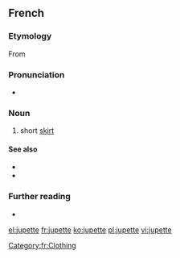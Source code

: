 ==French==

===Etymology===
From {{suffix|jupe|ette|lang=fr}}

===Pronunciation===
* {{IPA|/ʒypɛt/|lang=fr}}

===Noun===
{{fr-noun|f}}

# short [[skirt]]

====See also====
* {{l|fr|microjupe}}
* {{l|fr|minijupe}}

===Further reading===
* {{R:TLFi}}

[[Category:fr:Clothing]]

[[el:jupette]]
[[fr:jupette]]
[[ko:jupette]]
[[pl:jupette]]
[[vi:jupette]]